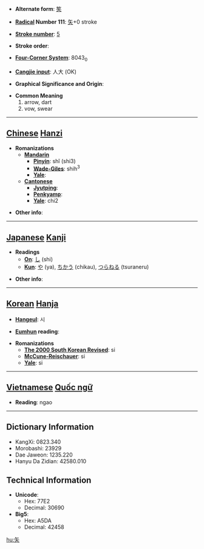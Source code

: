 * '''Alternate form''': [[笶]]

* '''[[Wiktionary:Chinese radical index| Radical]] Number 111''': [[Wiktionary:Chinese radical index 矢|矢]]+0 stroke

* '''[[Wiktionary:Chinese total strokes index|Stroke number]]''': [[Wiktionary:Chinese total strokes index 5|5]]

* '''Stroke order''': 

* '''[[Wiktionary:Chinese four corner index|Four-Corner System]]''': 8043<sub>0</sub>

* '''[[Wiktionary:Chinese Cangjie index|Cangjie input]]''': 人大 (OK)

* '''Graphical Significance and Origin''': 

* '''Common Meaning'''
*#arrow, dart
*# vow, swear


----

== [[Chinese]] [[Hanzi]] ==

* '''Romanizations'''
** '''[[Mandarin]]'''
*** '''[[Pinyin]]''': shǐ (shi3)
*** '''[[Wade-Giles]]''': shih<sup>3</sup>
*** '''[[Yale]]''': 
** '''[[Cantonese]]'''
*** '''[[Jyutping]]''':
*** '''[[Penkyamp]]''': 
*** '''[[Yale]]''': chi2

* '''Other info''': 

----

== [[Japanese]] [[Kanji]] ==

* '''Readings'''
** '''[[On]]''': [[し]] (shi)
** '''[[Kun]]''': [[や]] (ya), [[ちかう]] (chikau), [[つらねる]] (tsuraneru)

* '''Other info''':  

----

== [[Korean]] [[Hanja]] ==

* '''[[Hangeul]]''': 시

* '''[[Eumhun]] reading''': 

* '''Romanizations'''
** '''[[The 2000 South Korean Revised Romanization|The 2000 South Korean Revised]]''': si
** '''[[McCune-Reischauer]]''': si
** '''[[Yale]]''': si


----

== [[Vietnamese]] [[Quốc ngữ]] ==

* '''Reading''': ngao

----

== Dictionary Information ==

* KangXi: 0823.340
* Morobashi: 23929
* Dae Jaweon: 1235.220
* Hanyu Da Zidian: 42580.010

== Technical Information ==

* '''Unicode''':
** Hex: 77E2
** Decimal: 30690
* '''Big5''':
** Hex: A5DA
** Decimal: 42458

[[hu:矢]]